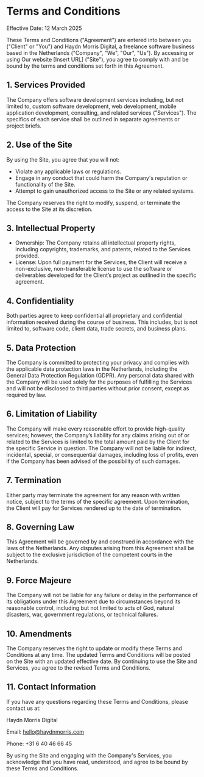 # Terms and Conditions

Effective Date: 12 March 2025

These Terms and Conditions ("Agreement") are entered into between you ("Client" or "You") and Haydn Morris Digital, a freelance software business based in the Netherlands ("Company", "We", "Our", "Us"). By accessing or using Our website [Insert URL] ("Site"), you agree to comply with and be bound by the terms and conditions set forth in this Agreement.

## 1. Services Provided
The Company offers software development services including, but not limited to, custom software development, web development, mobile application development, consulting, and related services ("Services"). The specifics of each service shall be outlined in separate agreements or project briefs.

## 2. Use of the Site
By using the Site, you agree that you will not:

- Violate any applicable laws or regulations.
- Engage in any conduct that could harm the Company's reputation or functionality of the Site.
- Attempt to gain unauthorized access to the Site or any related systems.

The Company reserves the right to modify, suspend, or terminate the access to the Site at its discretion.

## 3. Intellectual Property
- Ownership: The Company retains all intellectual property rights, including copyrights, trademarks, and patents, related to the Services provided.
- License: Upon full payment for the Services, the Client will receive a non-exclusive, non-transferable license to use the software or deliverables developed for the Client’s project as outlined in the specific agreement.

## 4. Confidentiality
Both parties agree to keep confidential all proprietary and confidential information received during the course of business. This includes, but is not limited to, software code, client data, trade secrets, and business plans.

## 5. Data Protection
The Company is committed to protecting your privacy and complies with the applicable data protection laws in the Netherlands, including the General Data Protection Regulation (GDPR). Any personal data shared with the Company will be used solely for the purposes of fulfilling the Services and will not be disclosed to third parties without prior consent, except as required by law.

## 6. Limitation of Liability
The Company will make every reasonable effort to provide high-quality services; however, the Company’s liability for any claims arising out of or related to the Services is limited to the total amount paid by the Client for the specific Service in question.
The Company will not be liable for indirect, incidental, special, or consequential damages, including loss of profits, even if the Company has been advised of the possibility of such damages.

## 7. Termination
Either party may terminate the agreement for any reason with written notice, subject to the terms of the specific agreement. Upon termination, the Client will pay for Services rendered up to the date of termination.

## 8. Governing Law
This Agreement will be governed by and construed in accordance with the laws of the Netherlands. Any disputes arising from this Agreement shall be subject to the exclusive jurisdiction of the competent courts in the Netherlands.

## 9. Force Majeure
The Company will not be liable for any failure or delay in the performance of its obligations under this Agreement due to circumstances beyond its reasonable control, including but not limited to acts of God, natural disasters, war, government regulations, or technical failures.

## 10. Amendments
The Company reserves the right to update or modify these Terms and Conditions at any time. The updated Terms and Conditions will be posted on the Site with an updated effective date. By continuing to use the Site and Services, you agree to the revised Terms and Conditions.

## 11. Contact Information
If you have any questions regarding these Terms and Conditions, please contact us at:

Haydn Morris Digital

Email: hello@haydnmorris.com

Phone: +31 6 40 46 66 45

By using the Site and engaging with the Company's Services, you acknowledge that you have read, understood, and agree to be bound by these Terms and Conditions.